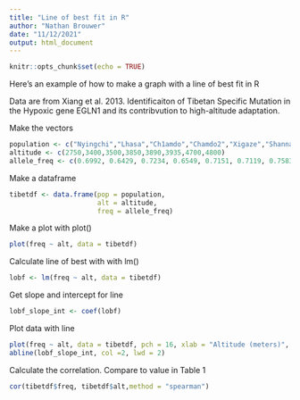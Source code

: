 ```yaml
---
title: "Line of best fit in R"
author: "Nathan Brouwer"
date: "11/12/2021"
output: html_document
---
```


```r
knitr::opts_chunk$set(echo = TRUE)
```


Here's an example of how to make a graph with a line of best fit in R

Data are from Xiang et al. 2013. Identificaiton of Tibetan Specific Mutation in the Hypoxic gene EGLN1 and its contribvution to high-altitude adaptation.

Make the vectors
```r
population <- c("Nyingchi","Lhasa","Ch1amdo","Chamdo2","Xigaze","Shanna","Nagari","Nagqu")
altitude <- c(2750,3400,3500,3850,3890,3935,4700,4800)
allele_freq <- c(0.6992, 0.6429, 0.7234, 0.6549, 0.7151, 0.7119, 0.7583, 0.7542)
```


Make a dataframe

```r
tibetdf <- data.frame(pop = population,
                      alt = altitude,
                      freq = allele_freq)
```


Make a plot with plot()

```r
plot(freq ~ alt, data = tibetdf)
```

Calculate line of best with with lm()
```r
lobf <- lm(freq ~ alt, data = tibetdf)
```

Get slope and intercept for line
```r
lobf_slope_int <- coef(lobf)
```

Plot data with line
```r
plot(freq ~ alt, data = tibetdf, pch = 16, xlab = "Altitude (meters)", ylab = "C allele frequency %")
abline(lobf_slope_int, col =2, lwd = 2)
```

Calculate the correlation.  Compare to value in Table 1
```r
cor(tibetdf$freq, tibetdf$alt,method = "spearman")
```

